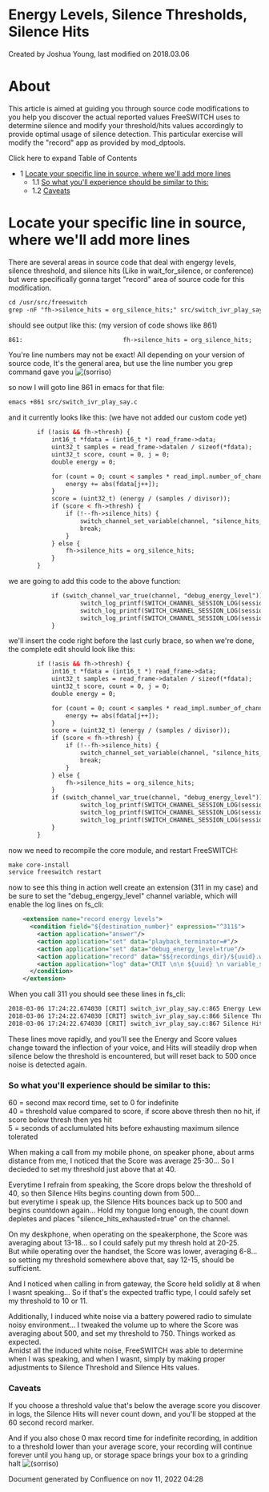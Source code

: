 
# Energy Levels, Silence Thresholds, Silence Hits 

 Created by  Joshua Young, last modified on 2018.03.06

# About

This article is aimed at guiding you through source code modifications to you help you discover the actual reported values FreeSWITCH uses to determine silence and modify your threshold/hits values accordingly to provide optimal usage of silence detection. This particular exercise will modify the "record" app as provided by mod\_dptools.

Click here to expand Table of Contents

* 1 [Locate your specific line in source, where we'll add more lines](#locate-your-specific-line-in-source-where-well-add-more-lines)  
   * 1.1 [So what you'll experience should be similar to this:](#so-what-youll-experience-should-be-similar-to-this)  
   * 1.2 [Caveats](#-freeswitch--energy-levels-silence-thresholds-silence-hits-)

# Locate your specific line in source, where we'll add more lines

There are several areas in source code that deal with engergy levels, silence threshold, and silence hits (Like in wait\_for\_silence, or conference) but were specifically gonna target "record" area of source code for this modification.

```xml
cd /usr/src/freeswitch
grep -nF "fh->silence_hits = org_silence_hits;" src/switch_ivr_play_say.c
```

should see output like this: (my version of code shows like 861)

```xml
861:                            fh->silence_hits = org_silence_hits;
```

You're line numbers may not be exact! All depending on your version of source code, It's the general area, but use the line number you grep command gave you ![(sorriso)](/images/icons/emoticons/smile.svg)

so now I will goto line 861 in emacs for that file:

```xml
emacs +861 src/switch_ivr_play_say.c
```

and it currently looks like this: (we have not added our custom code yet)

```xml
        if (!asis && fh->thresh) {
            int16_t *fdata = (int16_t *) read_frame->data;
            uint32_t samples = read_frame->datalen / sizeof(*fdata);
            uint32_t score, count = 0, j = 0;
            double energy = 0;

            for (count = 0; count < samples * read_impl.number_of_channels; count++) {
                energy += abs(fdata[j++]);
            }
            score = (uint32_t) (energy / (samples / divisor));
            if (score < fh->thresh) {
                if (!--fh->silence_hits) {
                    switch_channel_set_variable(channel, "silence_hits_exhausted", "true");
                    break;
                }
            } else {
                fh->silence_hits = org_silence_hits;
            }
        }
```

we are going to add this code to the above function:

```xml
            if (switch_channel_var_true(channel, "debug_energy_level")) {
                    switch_log_printf(SWITCH_CHANNEL_SESSION_LOG(session), SWITCH_LOG_CRIT, "Energy Level: %g\n", energy);
                    switch_log_printf(SWITCH_CHANNEL_SESSION_LOG(session), SWITCH_LOG_CRIT, "Silence Threshold/Score: %u\n", score);
                    switch_log_printf(SWITCH_CHANNEL_SESSION_LOG(session), SWITCH_LOG_CRIT, "Silence Hits: %d\n\n", fh->silence_hits);
            }
```

we'll insert the code right before the last curly brace, so when we're done, the complete edit should look like this:

```xml
        if (!asis && fh->thresh) {
            int16_t *fdata = (int16_t *) read_frame->data;
            uint32_t samples = read_frame->datalen / sizeof(*fdata);
            uint32_t score, count = 0, j = 0;
            double energy = 0;

            for (count = 0; count < samples * read_impl.number_of_channels; count++) {
                energy += abs(fdata[j++]);
            }
            score = (uint32_t) (energy / (samples / divisor));
            if (score < fh->thresh) {
                if (!--fh->silence_hits) {
                    switch_channel_set_variable(channel, "silence_hits_exhausted", "true");
                    break;
                }
            } else {
                fh->silence_hits = org_silence_hits;
            }
            if (switch_channel_var_true(channel, "debug_energy_level")) {
                    switch_log_printf(SWITCH_CHANNEL_SESSION_LOG(session), SWITCH_LOG_CRIT, "Energy Level: %g\n", energy);
                    switch_log_printf(SWITCH_CHANNEL_SESSION_LOG(session), SWITCH_LOG_CRIT, "Silence Threshold/Score: %u\n", score);
                    switch_log_printf(SWITCH_CHANNEL_SESSION_LOG(session), SWITCH_LOG_CRIT, "Silence Hits: %d\n\n", fh->silence_hits);
            }
        }


```

now we need to recompile the core module, and restart FreeSWITCH:

```xml
make core-install
service freeswitch restart
```

now to see this thing in action well create an extension (311 in my case) and be sure to set the "debug\_engergy\_level" channel variable, which will enable the log lines on fs\_cli:

```xml
    <extension name="record energy levels">
      <condition field="${destination_number}" expression="^311$">
        <action application="answer"/>
        <action application="set" data="playback_terminator=#"/>
        <action application="set" data="debug_energy_level=true"/>
        <action application="record" data="$${recordings_dir}/${uuid}.wav 60 40 5"/>
        <action application="log" data="CRIT \n\n ${uuid} \n variable_slience_hits_exhausted = ${silence_hits_exhausted}"/>
      </condition>
    </extension>
```

When you call 311 you should see these lines in fs\_cli:

```xml
2018-03-06 17:24:22.674030 [CRIT] switch_ivr_play_say.c:865 Energy Level: 262968
2018-03-06 17:24:22.674030 [CRIT] switch_ivr_play_say.c:866 Silence Threshold/Score: 1643
2018-03-06 17:24:22.674030 [CRIT] switch_ivr_play_say.c:867 Silence Hits: 500
```

These lines move rapidly, and you'll see the Energy and Score values change toward the inflection of your voice, and Hits will steadily drop when silence below the threshold is encountered, but will reset back to 500 once noise is detected again.

### So what you'll experience should be similar to this:

60 = second max record time, set to 0 for indefinite  
40 = threshold value compared to score, if score above thresh then no hit, if score below thresh then yes hit  
 5 = seconds of acclumulated hits before exhausting maximum silence tolerated

When making a call from my mobile phone, on speaker phone, about arms distance from me, I noticed that the Score was average 25-30... So I decieded to set my threshold just above that at 40.

Everytime I refrain from speaking, the Score drops below the threshold of 40, so then Silence Hits begins counting down from 500...  
but everytime i speak up, the Silence Hits bounces back up to 500 and begins countdown again... Hold my tongue long enough, the count down depletes and places "silence\_hits\_exhausted=true" on the channel.

On my deskphone, when operating on the speakerphone, the Score was averaging about 13-18... so I could safely put my thresh hold at 20-25.  
But while operating over the handset, the Score was lower, averaging 6-8... so setting my threshold somewhere above that, say 12-15, should be sufficient.

And I noticed when calling in from gateway, the Score held solidly at 8 when I wasnt speaking... So if that's the expected traffic type, I could safely set my threshold to 10 or 11.

Additionally, I induced white noise via a battery powered radio to simulate noisy environment... I tweaked the volume up to where the Score was averaging about 500, and set my threshold to 750\. Things worked as expected.  
Amidst all the induced white noise, FreeSWITCH was able to determine when I was speaking, and when I wasnt, simply by making proper adjustments to Silence Threshold and Silence Hits values.

### Caveats

If you choose a threshold value that's below the average score you discover in logs, the Silence Hits will never count down, and you'll be stopped at the 60 second record marker.

And if you also chose 0 max record time for indefinite recording, in addition to a threshold lower than your average score, your recording will continue forever until you hang up, or storage space brings your box to a grinding halt ![(sorriso)](/images/icons/emoticons/smile.svg)

Document generated by Confluence on nov 11, 2022 04:28
